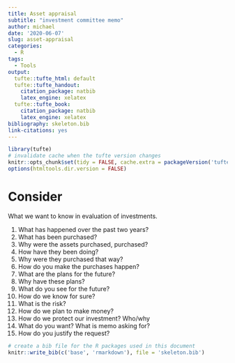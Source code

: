 ```yaml
---
title: Asset appraisal
subtitle: "investment committee memo"
author: michael
date: '2020-06-07'
slug: asset-appraisal
categories:
  - R
tags:
  - Tools
output:
  tufte::tufte_html: default
  tufte::tufte_handout:
    citation_package: natbib
    latex_engine: xelatex
  tufte::tufte_book:
    citation_package: natbib
    latex_engine: xelatex
bibliography: skeleton.bib
link-citations: yes
---
```


```r
library(tufte)
# invalidate cache when the tufte version changes
knitr::opts_chunk$set(tidy = FALSE, cache.extra = packageVersion('tufte'))
options(htmltools.dir.version = FALSE)
```

# Consider

What we want to know in evaluation of investments. 

1. What has happened over the past two years?
1. What has been purchased?  
1. Why were the assets purchased, purchased?
1. How have they been doing?
1. Why were they purchased that way?
1. How do you make the purchases happen?
1. What are the plans for the future?
1. Why have these plans?
1. What do you see for the future?
1. How do we know for sure?
1. What is the risk?
1. How do we plan to make money?
1. How do we protect our investment? Who/why
1. What do you want? What is memo asking for? 
1. How do you justify the request? 


```r
# create a bib file for the R packages used in this document
knitr::write_bib(c('base', 'rmarkdown'), file = 'skeleton.bib')
```